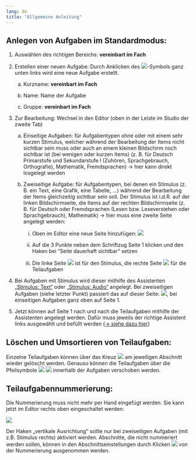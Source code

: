 ```yaml
---
lang: de
title: "Allgemeine Anleitung"
---
```


## Anlegen von Aufgaben im Standardmodus:

1.	Auswählen des richtigen Bereichs: **vereinbart im Fach**

2.	Erstellen einer neuen Aufgabe: Durch Anklicken des ![](Symbol_neue_Seite.png)-Symbols ganz unten links wird eine neue Aufgabe erstellt.

    a.	Kurzname: **vereinbart im Fach**

    b.	Name: Name der Aufgabe
    
    c.	Gruppe: **vereinbart im Fach**

3.	Zur Bearbeitung: Wechsel in den Editor (oben in der Leiste im Studio der zweite Tab)
    
    a.	Einseitige Aufgaben: für Aufgabentypen ohne oder mit einem sehr kurzen Stimulus, welcher während der Bearbeitung der Items nicht sichtbar sein muss oder auch an einem kleinen Bildschirm noch sichtbar ist (bei wenigen oder kurzen Items) (z. B. für Deutsch Primarstufe und Sekundarstufe I (Zuhören, Sprachgebrauch, Orthografie), Mathematik, Fremdsprachen) -> hier kann direkt losgelegt werden
    
    b.	Zweiseitige Aufgabe: für Aufgabentypen, bei denen ein Stimulus (z. B. ein Text, eine Grafik, eine Tabelle, …) während der Bearbeitung der Items gleichzeitig sichtbar sein soll. Der Stimulus ist i.d.R. auf der linken Bildschirmseite, die Items auf der rechten Bildschirmseite (z. B. für Deutsch oder Fremdsprachen (Lesen bzw. Leseverstehen oder Sprachgebrauch), Mathematik) -> hier muss eine zweite Seite angelegt werden:
        
        i.	Oben im Editor eine neue Seite hinzufügen: ![](Symbol_neue_Seite.png)
        
        ii.	Auf die 3 Punkte neben dem Schriftzug Seite 1 klicken und den Haken bei "Seite dauerhaft sichtbar" setzen
        
        iii.    Die linke Seite ![](Symbol_linke_Seite.png) ist für den Stimulus, die rechte Seite ![](Symbol_Seite_1.png) für die Teilaufgaben

4.	Bei Aufgaben mit Stimulus wird dieser mithilfe des Assistenten [„Stimulus: Text“](https://iqb-berlin.github.io/Quarto-Studio-Texte/Studio/Aufgaben_gestalten/Anlegen_von_Aufgaben_im_Standardmodus/Text_ST_Assistent/) oder [„Stimulus: Audio“](https://iqb-berlin.github.io/Quarto-Studio-Texte/Studio/Aufgaben_gestalten/Anlegen_von_Aufgaben_im_Standardmodus/Audio_ST_Assistent/) angelegt. Bei zweiseitigen Aufgaben (siehe letzter Punkt) passiert das auf dieser Seite: ![](Symbol_linke_Seite.png), bei einseitigen Aufgaben ganz oben auf Seite 1.

5.	Jetzt können auf Seite 1 nach und nach die Teilaufgaben mithilfe der Assistenten angelegt werden. Dafür muss jeweils der richtige Assistent links ausgewählt und befüllt werden ([-> siehe dazu hier](https://iqb-berlin.github.io/Quarto-Studio-Texte/Studio/Aufgaben_gestalten/Anlegen_von_Aufgaben_im_Standardmodus/))

## Löschen und Umsortieren von Teilaufgaben:
Einzelne Teilaufgaben können über das Kreuz ![](Symbol_Abschnitt_loeschen.png) am jeweiligen Abschnitt wieder gelöscht werden.
Genauso können die Teilaufgaben über die Pfeilsymbole ![](Symbol_Pfeil_oben.png) ![](Symbol_Pfeil_unten.png) innerhalb der Aufgaben verschoben werden.

## Teilaufgabennummerierung:
Die Nummerierung muss nicht mehr per Hand eingefügt werden. Sie kann jetzt im Editor rechts oben eingeschaltet werden:

![](aufgabennummerierung_markiert.png)

Der Haken „vertikale Ausrichtung“ sollte nur bei zweiseitigen Aufgaben (mit z.B. Stimulus rechts) aktiviert werden.
Abschnitte, die nicht nummeriert werden sollen, können in den Abschnittseinstellungen durch Klicken ![](Symbol_Abschnitt_von_Nummerierung_ausnehmen.png) von der Nummerierung ausgenommen werden.

